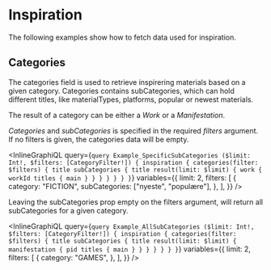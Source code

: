 # Inspiration

The following examples show how to fetch data used for inspiration.

## Categories

The categories field is used to retrieve inspirering materials based on a given category.
Categories contains subCategories, which can hold different titles,
like materialTypes, platforms, popular or newest materials.

The result of a category can be either a _Work_ or a _Manifestation_.

_Categories_ and _subCategories_ is specified in the required _filters_ argument.
If no filters is given, the categories data will be empty.

<InlineGraphiQL
  query={`query Example_SpecificSubCategories ($limit: Int!, $filters: [CategoryFilter!]) {
  inspiration {
    categories(filter: $filters) {
      title
      subCategories {
        title
        result(limit: $limit) {
          work {
            workId
            titles {
              main
            }
          }
        }
      }
    }
  }
}`}
  variables={{
    limit: 2,
    filters: [
      {
        category: "FICTION",
        subCategories: ["nyeste", "populære"],
      },
    ],
  }}
/>

Leaving the subCategories prop empty on the filters argument, will return all subCategories for a given category.

<InlineGraphiQL
  query={`query Example_AllSubCategories ($limit: Int!, $filters: [CategoryFilter!]) {
  inspiration {
    categories(filter: $filters) {
      title
      subCategories {
        title
        result(limit: $limit) {
          manifestation {
            pid
            titles {
              main
            }
          }
        }
      }
    }
  }
}`}
  variables={{
    limit: 2,
    filters: [
      {
        category: "GAMES",
      },
    ],
  }}
/>

